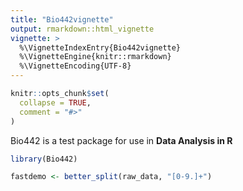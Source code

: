 ```yaml
---
title: "Bio442vignette"
output: rmarkdown::html_vignette
vignette: >
  %\VignetteIndexEntry{Bio442vignette}
  %\VignetteEngine{knitr::rmarkdown}
  %\VignetteEncoding{UTF-8}
---
```


```r
knitr::opts_chunk$set(
  collapse = TRUE,
  comment = "#>"
)
```

Bio442 is a test package for use in **Data Analysis in R**

```r
library(Bio442)

fastdemo <- better_split(raw_data, "[0-9.]+")

```
